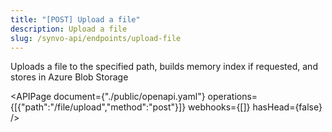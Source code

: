 ```yaml
---
title: "[POST] Upload a file"
description: Upload a file
slug: /synvo-api/endpoints/upload-file
---
```



Uploads a file to the specified path, builds memory index if requested, and stores in Azure Blob Storage

<APIPage document={"./public/openapi.yaml"} operations={[{"path":"/file/upload","method":"post"}]} webhooks={[]} hasHead={false} />
